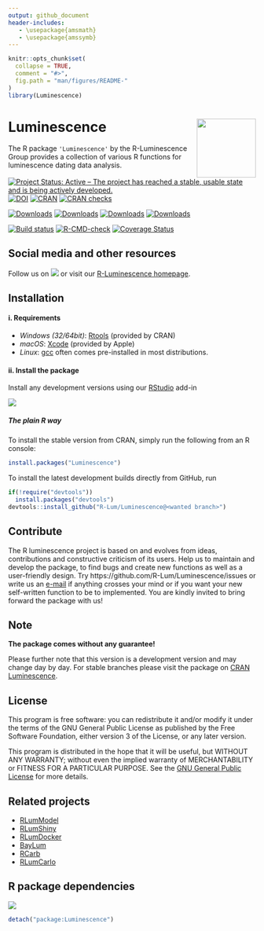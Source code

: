 ```yaml
---
output: github_document
header-includes:
   - \usepackage{amsmath}
   - \usepackage{amssymb}
---
```

<!-- README.md was auto-generated by README.Rmd. Please DO NOT edit by hand!-->

```r
knitr::opts_chunk$set(
  collapse = TRUE,
  comment = "#>",
  fig.path = "man/figures/README-"
)
library(Luminescence)
```

# Luminescence <img width=120px src="man/figures/Luminescence_logo.png" align="right" />

The R package `'Luminescence'` by the R-Luminescence Group provides a collection of various R functions for luminescence dating data analysis.

[![Project Status: Active – The project has reached a stable, usable state and is being actively developed.](https://www.repostatus.org/badges/latest/active.svg)](https://www.repostatus.org/#active)
[![DOI](https://zenodo.org/badge/23153315.svg)](https://zenodo.org/badge/latestdoi/23153315)
[![CRAN](https://www.r-pkg.org/badges/version/Luminescence)](https://cran.r-project.org/package=Luminescence)
[![CRAN checks](https://cranchecks.info/badges/worst/Luminescence)](https://cran.r-project.org/web/checks/check_results_Luminescence.html)


[![Downloads](https://cranlogs.r-pkg.org/badges/grand-total/Luminescence)](https://www.r-pkg.org/pkg/Luminescence)
[![Downloads](https://cranlogs.r-pkg.org/badges/Luminescence)](https://www.r-pkg.org/pkg/Luminescence)
[![Downloads](https://cranlogs.r-pkg.org/badges/last-week/Luminescence)](https://www.r-pkg.org/pkg/Luminescence)
[![Downloads](https://cranlogs.r-pkg.org/badges/last-day/Luminescence)](https://www.r-pkg.org/pkg/Luminescence)

[![Build status](https://ci.appveyor.com/api/projects/status/jtgqr9a6jajn02y0/branch/master?svg=true)](https://ci.appveyor.com/project/tzerk/luminescence/branch/master)
[![R-CMD-check](https://github.com/R-Lum/Luminescence/workflows/GitHub Actions CI/badge.svg)](https://github.com/R-Lum/Luminescence/actions)
[![Coverage Status](https://img.shields.io/codecov/c/github/R-Lum/Luminescence.svg)](https://codecov.io/github/R-Lum/Luminescence?branch=master)

## Social media and other resources 
Follow us on [![](http://i.imgur.com/wWzX9uB.png)](https://twitter.com/RLuminescence) or visit 
our [R-Luminescence homepage](https://r-luminescence.org).

## Installation

#### i. Requirements

* *Windows (32/64bit)*:  [Rtools](https://cran.r-project.org/bin/windows/Rtools/) (provided by CRAN)
* *macOS*: [Xcode](https://developer.apple.com/) (provided by Apple)
* *Linux*: [gcc](https://gcc.gnu.org) often comes pre-installed in most distributions. 

#### ii. Install the package

Install any development versions using our [RStudio](https://www.rstudio.com) add-in

![](man/figures/README-Screenshot_AddIn.png)


##### The plain **R** way

To install the stable version from CRAN, simply run the following from an R console:

```r
install.packages("Luminescence")
```

To install the latest development builds directly from GitHub, run

```r
if(!require("devtools"))
  install.packages("devtools")
devtools::install_github("R-Lum/Luminescence@<wanted branch>")
```

## Contribute

The R luminescence project is based on and evolves from ideas, contributions and constructive criticism of its users. Help us to maintain and develop the package, to find bugs and create new functions as well as a user-friendly design. Try https://github.com/R-Lum/Luminescence/issues or write us an [e-mail](mailto:developers@r-luminescence.org) if anything crosses your mind or if you want your new self-written function to be to implemented. You are kindly invited to bring forward the package with us!

## Note

**The package comes without any guarantee!**

Please further note that this version is a development version and may change day by day. For stable branches please visit
the package on [CRAN Luminescence](https://CRAN.R-project.org/package=Luminescence).

## License

This program is free software: you can redistribute it and/or modify
it under the terms of the GNU General Public License as published by
the Free Software Foundation, either version 3 of the License, or
any later version.

 This program is distributed in the hope that it will be useful,
 but WITHOUT ANY WARRANTY; without even the implied warranty of
 MERCHANTABILITY or FITNESS FOR A PARTICULAR PURPOSE.  See the
 [GNU General Public License](https://github.com/R-Lum/Luminescence/blob/master/LICENSE) for more details.

## Related projects 

* [RLumModel](https://github.com/R-Lum/RLumModel)
* [RLumShiny](https://github.com/R-Lum/RLumShiny)
* [RLumDocker](https://github.com/R-Lum/RLumDocker)
* [BayLum](https://github.com/crp2a/BayLum )
* [RCarb](https://github.com/R-Lum/RCarb)
* [RLumCarlo](https://github.com/R-Lum/RLumCarlo)

## R package dependencies
![](man/figures/README-Package_DependencyGraph.png)

```r
detach("package:Luminescence")
```
